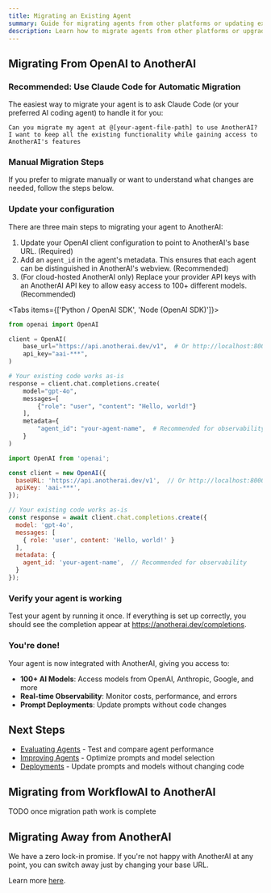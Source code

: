 ```yaml
---
title: Migrating an Existing Agent
summary: Guide for migrating agents from other platforms or updating existing AnotherAI agents
description: Learn how to migrate agents from other platforms or upgrade existing agents with new features and configurations
---
```


## Migrating From OpenAI to AnotherAI


### Recommended: Use Claude Code for Automatic Migration

The easiest way to migrate your agent is to ask Claude Code (or your preferred AI coding agent) to handle it for you:

```
Can you migrate my agent at @[your-agent-file-path] to use AnotherAI? 
I want to keep all the existing functionality while gaining access to 
AnotherAI's features
```

### Manual Migration Steps

If you prefer to migrate manually or want to understand what changes are needed, follow the steps below.

<Steps>
<Step>

### Update your configuration

There are three main steps to migrating your agent to AnotherAI:

1. Update your OpenAI client configuration to point to AnotherAI's base URL. (Required)
2. Add an `agent_id` in the agent's metadata. This ensures that each agent can be distinguished in AnotherAI's webview. (Recommended)
3. (For cloud-hosted AnotherAI only) Replace your provider API keys with an AnotherAI API key to allow easy access to 100+ different models. (Recommended)


<Tabs items={['Python / OpenAI SDK', 'Node (OpenAI SDK)']}>
<Tab value="Python / OpenAI SDK">

```python
from openai import OpenAI

client = OpenAI(
    base_url="https://api.anotherai.dev/v1",  # Or http://localhost:8000/v1 for self-hosted
    api_key="aai-***", 
)

# Your existing code works as-is
response = client.chat.completions.create(
    model="gpt-4o",
    messages=[
        {"role": "user", "content": "Hello, world!"}
    ],
    metadata={
        "agent_id": "your-agent-name",  # Recommended for observability
    }
)
```

</Tab>
<Tab value="Node (OpenAI SDK)">

```javascript
import OpenAI from 'openai';

const client = new OpenAI({
  baseURL: 'https://api.anotherai.dev/v1',  // Or http://localhost:8000/v1 for self-hosted
  apiKey: 'aai-***',  
});

// Your existing code works as-is
const response = await client.chat.completions.create({
  model: 'gpt-4o',
  messages: [
    { role: 'user', content: 'Hello, world!' }
  ],
  metadata: {
    agent_id: 'your-agent-name',  // Recommended for observability
  }
});
```

</Tab>
</Tabs>

</Step>

<Step>

### Verify your agent is working

Test your agent by running it once. If everything is set up correctly, you should see the completion appear at https://anotherai.dev/completions.

</Step>

<Step>

### You're done!

Your agent is now integrated with AnotherAI, giving you access to:

- **100+ AI Models**: Access models from OpenAI, Anthropic, Google, and more
- **Real-time Observability**: Monitor costs, performance, and errors
- **Prompt Deployments**: Update prompts without code changes

</Step>
</Steps>

## Next Steps

- [Evaluating Agents](/agents/evaluating) - Test and compare agent performance
- [Improving Agents](/agents/improving) - Optimize prompts and model selection
- [Deployments](/deployments/index) - Update prompts and models without changing code

## Migrating from WorkflowAI to AnotherAI

TODO once migration path work is complete


## Migrating Away from AnotherAI

We have a zero lock-in promise. If you're not happy with AnotherAI at any point, you can switch away just by changing your base URL.

Learn more [here](/index#anotherais-zero-lock-in-promise).

